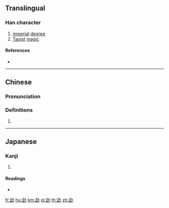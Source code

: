 {{character info/new}}
{{also|猛}}
==Translingual==

===Han character===
{{Han char|rn=19|rad=力|as=08|sn=10|four=|canj=NTKS|ids=⿰孟力}}

# [[imperial]] [[degree]]
# [[Taoist]] [[magic]]

====References====
* {{Han ref|kx=0148.060|dkj=02379|dj=0333.140|hdz=10373.150|uh=52D0|ud=21200}}

----

==Chinese==
{{zh-forms}}

===Pronunciation===
{{zh-pron
|m=měng
|c=maang5
|cat=
}}

===Definitions===
{{zh-hanzi}}

# {{rfdef|zh}}

----

==Japanese==

===Kanji===
{{ja-kanji|grade=|rs=力08}}

# {{defn|lang=ja|sort=力08}}

====Readings====
* {{ja-readings|on=[[ばう]] (bau)|kun=}}

[[fr:勐]]
[[hu:勐]]
[[km:勐]]
[[pl:勐]]
[[th:勐]]
[[zh:勐]]